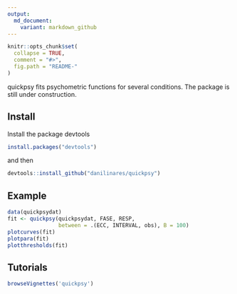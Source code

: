 ```yaml
---
output:
  md_document:
    variant: markdown_github
---
```


<!-- README.md is generated from README.Rmd. Please edit that file -->

```r
knitr::opts_chunk$set(
  collapse = TRUE,
  comment = "#>",
  fig.path = "README-"
)
```

quickpsy fits psychometric functions for several conditions. The package is 
still under construction. 

## Install

Install the package devtools

```R
install.packages("devtools")
```

and then 

```R
devtools::install_github("danilinares/quickpsy")
```

## Example

```R
data(quickpsydat)
fit <- quickpsy(quickpsydat, FASE, RESP,
                between = .(ECC, INTERVAL, obs), B = 100)
plotcurves(fit)
plotpara(fit)
plotthresholds(fit)
```

## Tutorials

```R
browseVignettes('quickpsy')
```

